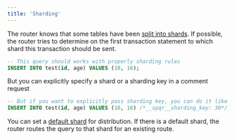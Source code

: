 ```yaml
---
title: 'Sharding'
---
```


The router knows that some tables have been [split into shards](/sharding/sharded_tables). If possible, the router tries to determine on the first transaction statement to which shard this transaction should be sent.

```sql
-- This query should works with properly sharding rules
INSERT INTO test(id, age) VALUES (10, 16);
```

But you can explicitly specify a shard or a sharding key in a comment request

```sql
-- But if you want to explicitly pass sharding key, you can do it like this
INSERT INTO test(id, age) VALUES (10, 16) /*__spqr__sharding_key: 30*/;
```

You can set a [default shard](/sharding/default_shard) for distribution. If there is a default shard, the router routes the query to that shard for an existing route.